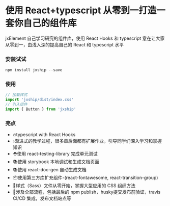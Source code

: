 
<Meta title="Welcome" />

# 使用 React+typescript 从零到一打造一套你自己的组件库
jxElement 自己学习研究的组件库，使用 React Hooks 和 typescript
意在让大家从零到一，由浅入深的提高自己的 React 和 typescript 水平
### 安装试试
~~~javascript
npm install jxship --save
~~~
### 使用
~~~javascript
// 加载样式
import 'jxship/dist/index.css'
// 引入组件
import { Button } from 'jxship'
~~~
### 亮点
* 🔥typescript with React Hooks
* 💧渐进式的教学过程，很多章后面都有扩展作业，引导同学们深入学习和掌握知识
* ⛑️使用 react-testing-library 完成单元测试
* 📚使用 storybook 本地调试和生成文档页面
* 📚使用 react-doc-gen 自动生成文档
* 📦使用第三方库扩充组件-(react-fontawesome, react-transition-group)
* 🌹样式（Sass）文件从零开始，掌握大型应用的 CSS 组织方法
* 🎉涉及全部流程，包括最后的 npm publish，husky提交发布前验证，travis CI/CD 集成，发布文档站点等